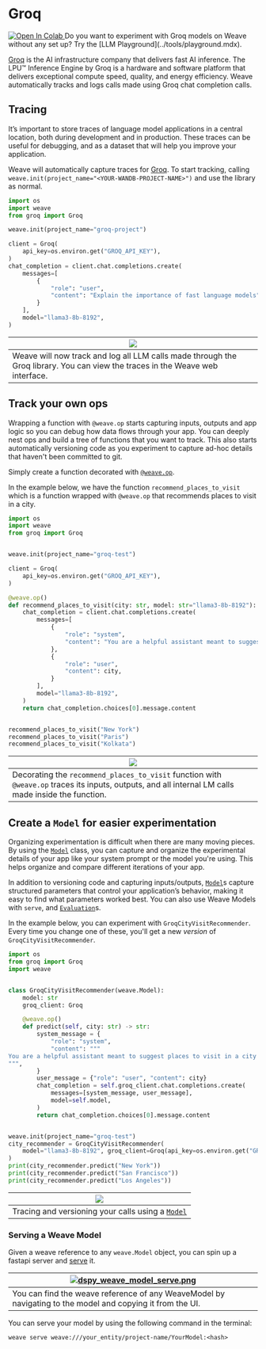 # Groq

<a target="_blank" href="https://colab.research.google.com/github/wandb/examples/blob/master/weave/docs/quickstart_groq.ipynb">
  <img src="https://colab.research.google.com/assets/colab-badge.svg" alt="Open In Colab"/>
</a>

<Note>
Do you want to experiment with Groq models on Weave without any set up? Try the [LLM Playground](../tools/playground.mdx).
</Note>

[Groq](https://groq.com/) is the AI infrastructure company that delivers fast AI inference. The LPU™ Inference Engine by Groq is a hardware and software platform that delivers exceptional compute speed, quality, and energy efficiency. Weave automatically tracks and logs calls made using Groq chat completion calls.

## Tracing

It’s important to store traces of language model applications in a central location, both during development and in production. These traces can be useful for debugging, and as a dataset that will help you improve your application.

Weave will automatically capture traces for [Groq](https://groq.com/). To start tracking, calling `weave.init(project_name="<YOUR-WANDB-PROJECT-NAME>")` and use the library as normal.

```python
import os
import weave
from groq import Groq

weave.init(project_name="groq-project")

client = Groq(
    api_key=os.environ.get("GROQ_API_KEY"),
)
chat_completion = client.chat.completions.create(
    messages=[
        {
            "role": "user",
            "content": "Explain the importance of fast language models",
        }
    ],
    model="llama3-8b-8192",
)
```

| ![](./imgs/groq/groq_weave_dasboard.png) |
|---|
| Weave will now track and log all LLM calls made through the Groq library. You can view the traces in the Weave web interface. |

## Track your own ops

Wrapping a function with `@weave.op` starts capturing inputs, outputs and app logic so you can debug how data flows through your app. You can deeply nest ops and build a tree of functions that you want to track. This also starts automatically versioning code as you experiment to capture ad-hoc details that haven't been committed to git.

Simply create a function decorated with [`@weave.op`](/guides/tracking/ops).

In the example below, we have the function `recommend_places_to_visit` which is a function wrapped with `@weave.op` that recommends places to visit in a city.

```python
import os
import weave
from groq import Groq


weave.init(project_name="groq-test")

client = Groq(
    api_key=os.environ.get("GROQ_API_KEY"),
)

@weave.op()
def recommend_places_to_visit(city: str, model: str="llama3-8b-8192"):
    chat_completion = client.chat.completions.create(
        messages=[
            {
                "role": "system",
                "content": "You are a helpful assistant meant to suggest places to visit in a city",
            },
            {
                "role": "user",
                "content": city,
            }
        ],
        model="llama3-8b-8192",
    )
    return chat_completion.choices[0].message.content


recommend_places_to_visit("New York")
recommend_places_to_visit("Paris")
recommend_places_to_visit("Kolkata")
```

| ![](./imgs/groq/groq_weave_tracing.png) |
|---|
| Decorating the `recommend_places_to_visit` function with `@weave.op` traces its inputs, outputs, and all internal LM calls made inside the function.  |

## Create a `Model` for easier experimentation

Organizing experimentation is difficult when there are many moving pieces. By using the [`Model`](../core-types/models) class, you can capture and organize the experimental details of your app like your system prompt or the model you're using. This helps organize and compare different iterations of your app. 

In addition to versioning code and capturing inputs/outputs, [`Model`](../core-types/models)s capture structured parameters that control your application’s behavior, making it easy to find what parameters worked best. You can also use Weave Models with `serve`, and [`Evaluation`](../core-types/evaluations.mdx)s.

In the example below, you can experiment with `GroqCityVisitRecommender`. Every time you change one of these, you'll get a new _version_ of `GroqCityVisitRecommender`.

```python
import os
from groq import Groq
import weave


class GroqCityVisitRecommender(weave.Model):
    model: str
    groq_client: Groq

    @weave.op()
    def predict(self, city: str) -> str:
        system_message = {
            "role": "system",
            "content": """
You are a helpful assistant meant to suggest places to visit in a city
""",
        }
        user_message = {"role": "user", "content": city}
        chat_completion = self.groq_client.chat.completions.create(
            messages=[system_message, user_message],
            model=self.model,
        )
        return chat_completion.choices[0].message.content


weave.init(project_name="groq-test")
city_recommender = GroqCityVisitRecommender(
    model="llama3-8b-8192", groq_client=Groq(api_key=os.environ.get("GROQ_API_KEY"))
)
print(city_recommender.predict("New York"))
print(city_recommender.predict("San Francisco"))
print(city_recommender.predict("Los Angeles"))
```

| ![](./imgs/groq/groq_weave_model.png) |
|---|
| Tracing and versioning your calls using a [`Model`](../core-types/models) |

### Serving a Weave Model

Given a weave reference to any `weave.Model` object, you can spin up a fastapi server and [serve](https://wandb.github.io/weave/guides/tools/serve) it.

| [![dspy_weave_model_serve.png](./imgs/groq/groq_weave_model_version.png)](https://wandb.ai/geekyrakshit/groq-test/weave/objects/GroqCityVisitRecommender/versions/6O1xPTJ9yFx8uuCjJAlI7KgcVYxXKn7JxfmVD9AQT5Q) |
|---|
| You can find the weave reference of any WeaveModel by navigating to the model and copying it from the UI. |

You can serve your model by using the following command in the terminal:

```shell
weave serve weave:///your_entity/project-name/YourModel:<hash>
```
